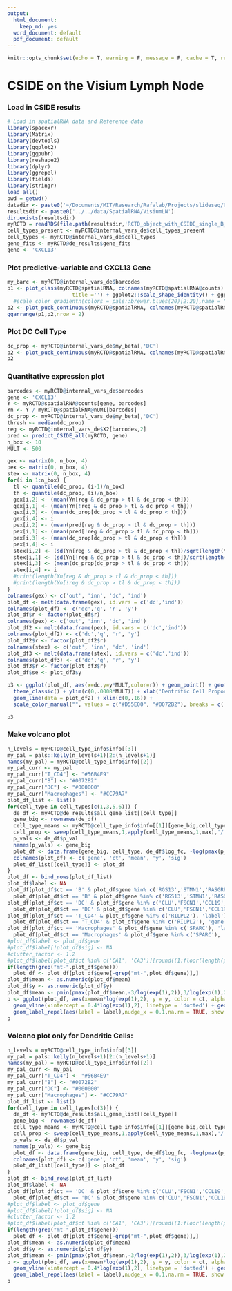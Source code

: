 ```yaml
---
output:
  html_document:
    keep_md: yes
  word_document: default
  pdf_document: default
---
```


```r
knitr::opts_chunk$set(echo = T, warning = F, message = F, cache = T, results = 'hide')
```

# CSIDE on the Visium Lymph Node

### Load in CSIDE results

```r
# Load in spatialRNA data and Reference data
library(spacexr)
library(Matrix)
library(devtools)
library(ggplot2)
library(ggpubr)
library(reshape2)
library(dplyr)
library(ggrepel)
library(fields)
library(stringr)
load_all()
pwd = getwd()
datadir <- paste0('~/Documents/MIT/Research/Rafalab/Projects/slideseq/Cell Demixing/ContentStructure/DEGLAM/data/moffitt','/')
resultsdir <- paste0('../../data/SpatialRNA/VisiumLN')
dir.exists(resultsdir)
myRCTD = readRDS(file.path(resultsdir,'RCTD_object_with_CSIDE_single_B_density_weight_threshold_0.8_binary_cutoff_0.339.rds'))
cell_types_present <- myRCTD@internal_vars_de$cell_types_present
cell_types <- myRCTD@internal_vars_de$cell_types
gene_fits <- myRCTD@de_results$gene_fits
gene <- 'CXCL13'
```

### Plot predictive-variable and CXCL13 Gene

```r
my_barc <- myRCTD@internal_vars_de$barcodes
p1 <- plot_class(myRCTD@spatialRNA, colnames(myRCTD@spatialRNA@counts) , factor(myRCTD@internal_vars_de$X2[,2]), 
                     title ='') + ggplot2::scale_shape_identity() + ggplot2::theme_classic() + ggplot2::scale_size_identity() + coord_fixed() + theme(legend.position="top")+  geom_segment(aes(x = 1934.6, y = 1800, xend = 2184.6, yend = 1800), color = "black") + theme(axis.title.x=element_blank(),axis.text.x=element_blank(),axis.ticks.x=element_blank(), axis.title.y=element_blank(),axis.text.y=element_blank(),axis.ticks.y=element_blank())+ scale_color_manual("",values = c("#0072B2", "#D55E00"), labels = c('B Cell Poor','B Cell Rich'))
  #scale_color_gradientn(colors = pals::brewer.blues(20)[2:20],name = "Distance from midline", labels = c(0,1),breaks = c(0,1), limits = c(0,1))
p2 <- plot_puck_continuous(myRCTD@spatialRNA, colnames(myRCTD@spatialRNA@counts) , ylimit = c(0,10), myRCTD@spatialRNA@counts[gene,my_barc],title ='', size = 0.5) + ggplot2::scale_shape_identity() + ggplot2::theme_classic() + ggplot2::scale_size_identity() + coord_fixed() + theme(legend.position="top")+  geom_segment(aes(x = 1934.6, y = 1800, xend = 2184.6, yend = 1800), color = "black") + theme(axis.title.x=element_blank(),axis.text.x=element_blank(),axis.ticks.x=element_blank(), axis.title.y=element_blank(),axis.text.y=element_blank(),axis.ticks.y=element_blank())+scale_color_gradientn(colors = pals::brewer.blues(20)[2:20],name = "CXCL13 Expression", labels = c(0,10),breaks = c(0,10), limits = c(0,10))
ggarrange(p1,p2,nrow = 2)
```
### Plot DC Cell Type

```r
dc_prop <- myRCTD@internal_vars_de$my_beta[,'DC']
p2 <- plot_puck_continuous(myRCTD@spatialRNA, colnames(myRCTD@spatialRNA@counts) , ylimit = c(0,.15), dc_prop[my_barc],title ='', size = .5) + ggplot2::scale_shape_identity() + ggplot2::theme_classic() + ggplot2::scale_size_identity() + coord_fixed() + theme(legend.position="top")+  geom_segment(aes(x = 1934.6, y = 1800, xend = 2184.6, yend = 1800), color = "black") + theme(axis.title.x=element_blank(),axis.text.x=element_blank(),axis.ticks.x=element_blank(), axis.title.y=element_blank(),axis.text.y=element_blank(),axis.ticks.y=element_blank())+scale_color_gradientn(colors = pals::brewer.blues(20)[2:20],name = "Dentritic Cell Proportion", labels = c(0,.15),breaks = c(0,.15), limits = c(0,.15))
p2
```

### Quantitative expression plot

```r
barcodes <- myRCTD@internal_vars_de$barcodes
gene <- 'CXCL13'
Y <- myRCTD@spatialRNA@counts[gene, barcodes]
Yn <- Y / myRCTD@spatialRNA@nUMI[barcodes]
dc_prop <- myRCTD@internal_vars_de$my_beta[,'DC']
thresh <- median(dc_prop)
reg <- myRCTD@internal_vars_de$X2[barcodes,2]
pred <- predict_CSIDE_all(myRCTD, gene)
n_box <- 10
MULT <- 500
```
```r
gex <- matrix(0, n_box, 4)
pex <- matrix(0, n_box, 4)
stex <- matrix(0, n_box, 4)
for(i in 1:n_box) {
  tl <- quantile(dc_prop, (i-1)/n_box)
  th <- quantile(dc_prop, (i)/n_box)
  gex[i,2] <- (mean(Yn[reg & dc_prop > tl & dc_prop < th]))
  gex[i,1] <- (mean(Yn[!reg & dc_prop > tl & dc_prop < th]))
  gex[i,3] <- (mean(dc_prop[dc_prop > tl & dc_prop < th]))
  gex[i,4] <- i
  pex[i,2] <- (mean(pred[reg & dc_prop > tl & dc_prop < th]))
  pex[i,1] <- (mean(pred[!reg & dc_prop > tl & dc_prop < th]))
  pex[i,3] <- (mean(dc_prop[dc_prop > tl & dc_prop < th]))
  pex[i,4] <- i
  stex[i,2] <- (sd(Yn[reg & dc_prop > tl & dc_prop < th])/sqrt(length(Yn[reg & dc_prop > tl & dc_prop < th])))
  stex[i,1] <- (sd(Yn[!reg & dc_prop > tl & dc_prop < th])/sqrt(length(Yn[!reg & dc_prop > tl & dc_prop < th])))
  stex[i,3] <- (mean(dc_prop[dc_prop > tl & dc_prop < th]))
  stex[i,4] <- i
  #print(length(Yn[reg & dc_prop > tl & dc_prop < th]))
  #print(length(Yn[!reg & dc_prop > tl & dc_prop < th]))
}
colnames(gex) <- c('out', 'inn', 'dc', 'ind')
plot_df <- melt(data.frame(gex), id.vars = c('dc','ind'))
colnames(plot_df) <- c('dc','q', 'r', 'y')
plot_df$r <- factor(plot_df$r)
colnames(pex) <- c('out', 'inn', 'dc', 'ind')
plot_df2 <- melt(data.frame(pex), id.vars = c('dc','ind'))
colnames(plot_df2) <- c('dc','q', 'r', 'y')
plot_df2$r <- factor(plot_df2$r)
colnames(stex) <- c('out', 'inn', 'dc', 'ind')
plot_df3 <- melt(data.frame(stex), id.vars = c('dc','ind'))
colnames(plot_df3) <- c('dc','q', 'r', 'y')
plot_df3$r <- factor(plot_df3$r)
plot_df$se <- plot_df3$y
```
```r
p3 <- ggplot(plot_df, aes(x=dc,y=y*MULT,color=r)) + geom_point() + geom_errorbar(aes(ymin = (y - se*1.96)*MULT, ymax = (y+se*1.96)*MULT))+
  theme_classic() + ylim(c(0,.0008*MULT)) + xlab('Dentritic Cell Proportion') + ylab('CXCL13 Expression') +
  geom_line(data = plot_df2) + xlim(c(0,.16)) +
  scale_color_manual("", values = c("#D55E00", "#0072B2"), breaks = c('inn','out'), labels = c('B Cells Near','B Cells Far'))

p3
```

### Make volcano plot


```r
n_levels = myRCTD@cell_type_info$info[[3]]
my_pal = pals::kelly(n_levels+1)[2:(n_levels+1)]
names(my_pal) = myRCTD@cell_type_info$info[[2]]
my_pal_curr <- my_pal
my_pal_curr["T_CD4"] <- "#56B4E9"
my_pal_curr["B"] <- "#0072B2"
my_pal_curr["DC"] <- "#000000"
my_pal_curr["Macrophages"] <- "#CC79A7"
plot_df_list <- list()
for(cell_type in cell_types[c(1,3,5,6)]) {
  de_df <- myRCTD@de_results$all_gene_list[[cell_type]]
  gene_big <- rownames(de_df)
  cell_type_means <- myRCTD@cell_type_info$info[[1]][gene_big,cell_types_present]
  cell_prop <- sweep(cell_type_means,1,apply(cell_type_means,1,max),'/')
  p_vals <- de_df$p_val
  names(p_vals) <- gene_big
  plot_df <- data.frame(gene_big, cell_type, de_df$log_fc, -log(pmax(p_vals,1e-16),10),  gene_big %in% rownames(myRCTD@de_results$sig_gene_list[[cell_type]]))
  colnames(plot_df) <- c('gene', 'ct', 'mean', 'y', 'sig')
  plot_df_list[[cell_type]] <- plot_df
}
plot_df <- bind_rows(plot_df_list)
plot_df$label <- NA
plot_df[plot_df$ct == 'B' & plot_df$gene %in% c('RGS13','STMN1','RASGRP2'), 'label'] <-
  plot_df[plot_df$ct == 'B' & plot_df$gene %in% c('RGS13','STMN1','RASGRP2'), 'gene']
plot_df[plot_df$ct == 'DC' & plot_df$gene %in% c('CLU','FSCN1','CCL19','CXCL13','FDCSP','CR2'), 'label'] <-
  plot_df[plot_df$ct == 'DC' & plot_df$gene %in% c('CLU','FSCN1','CCL19','CXCL13','FDCSP','CR2'), 'gene']
plot_df[plot_df$ct == 'T_CD4' & plot_df$gene %in% c('RILPL2'), 'label'] <-
  plot_df[plot_df$ct == 'T_CD4' & plot_df$gene %in% c('RILPL2'), 'gene']
plot_df[plot_df$ct == 'Macrophages' & plot_df$gene %in% c('SPARC'), 'label'] <-
  plot_df[plot_df$ct == 'Macrophages' & plot_df$gene %in% c('SPARC'), 'gene']
#plot_df$label <- plot_df$gene
#plot_df$label[!plot_df$sig] <- NA
#clutter_factor <- 1.2
#plot_df$label[plot_df$ct %in% c('CA1', 'CA3')][round((1:floor(length(plot_df$ct %in% c('CA1', 'CA3'))/clutter_factor))*clutter_factor)] <- NA # reduce clutter
if(length(grep("mt-",plot_df$gene)))
  plot_df <- plot_df[plot_df$gene[-grep("mt-",plot_df$gene)],]
plot_df$mean <- as.numeric(plot_df$mean)
plot_df$y <- as.numeric(plot_df$y)
plot_df$mean <- pmin(pmax(plot_df$mean,-3/log(exp(1),2)),3/log(exp(1),2))
p <- ggplot(plot_df, aes(x=mean*log(exp(1),2), y = y, color = ct, alpha = sig)) + geom_point() + theme_classic() + 
  geom_vline(xintercept = 0.4*log(exp(1),2), linetype = 'dotted') + geom_vline(xintercept = -0.4*log(exp(1),2), linetype = 'dotted') +
  geom_label_repel(aes(label = label),nudge_x = 0.1,na.rm = TRUE, show.legend = F, max.overlaps = 20, label.padding = 0.1) + labs(color = 'Cell Type') + xlab('Estimated cell type-specific DE by CSIDE') + ylab('CSIDE p-value') + scale_y_continuous(lim = c(0,16.01), breaks = c(0,5,10,15),labels = c("10^0", "10^(-5)", "10^(-10)","10^(-15)") ) +  ggplot2::scale_color_manual("Cell type",values = my_pal_curr[c('B','DC','T_CD4','Macrophages')], breaks = c('B','DC','T_CD4','Macrophages'), labels = c('B','DC','T_CD4','Macrophages')) + scale_alpha_manual("", labels = c('Not significant', 'Significant'), values = c(0.2,1))
p
```
### Volcano plot only for Dendritic Cells:

```r
n_levels = myRCTD@cell_type_info$info[[3]]
my_pal = pals::kelly(n_levels+1)[2:(n_levels+1)]
names(my_pal) = myRCTD@cell_type_info$info[[2]]
my_pal_curr <- my_pal
my_pal_curr["T_CD4"] <- "#56B4E9"
my_pal_curr["B"] <- "#0072B2"
my_pal_curr["DC"] <- "#000000"
my_pal_curr["Macrophages"] <- "#CC79A7"
plot_df_list <- list()
for(cell_type in cell_types[c(3)]) {
  de_df <- myRCTD@de_results$all_gene_list[[cell_type]]
  gene_big <- rownames(de_df)
  cell_type_means <- myRCTD@cell_type_info$info[[1]][gene_big,cell_types_present]
  cell_prop <- sweep(cell_type_means,1,apply(cell_type_means,1,max),'/')
  p_vals <- de_df$p_val
  names(p_vals) <- gene_big
  plot_df <- data.frame(gene_big, cell_type, de_df$log_fc, -log(pmax(p_vals,1e-16),10),  gene_big %in% rownames(myRCTD@de_results$sig_gene_list[[cell_type]]))
  colnames(plot_df) <- c('gene', 'ct', 'mean', 'y', 'sig')
  plot_df_list[[cell_type]] <- plot_df
}
plot_df <- bind_rows(plot_df_list)
plot_df$label <- NA
plot_df[plot_df$ct == 'DC' & plot_df$gene %in% c('CLU','FSCN1','CCL19','CXCL13','FDCSP','CR2'), 'label'] <-
  plot_df[plot_df$ct == 'DC' & plot_df$gene %in% c('CLU','FSCN1','CCL19','CXCL13','FDCSP','CR2'), 'gene']
#plot_df$label <- plot_df$gene
#plot_df$label[!plot_df$sig] <- NA
#clutter_factor <- 1.2
#plot_df$label[plot_df$ct %in% c('CA1', 'CA3')][round((1:floor(length(plot_df$ct %in% c('CA1', 'CA3'))/clutter_factor))*clutter_factor)] <- NA # reduce clutter
if(length(grep("mt-",plot_df$gene)))
  plot_df <- plot_df[plot_df$gene[-grep("mt-",plot_df$gene)],]
plot_df$mean <- as.numeric(plot_df$mean)
plot_df$y <- as.numeric(plot_df$y)
plot_df$mean <- pmin(pmax(plot_df$mean,-3/log(exp(1),2)),3/log(exp(1),2))
p <- ggplot(plot_df, aes(x=mean*log(exp(1),2), y = y, color = ct, alpha = sig)) + geom_point() + theme_classic() + 
  geom_vline(xintercept = 0.4*log(exp(1),2), linetype = 'dotted') + geom_vline(xintercept = -0.4*log(exp(1),2), linetype = 'dotted') +
  geom_label_repel(aes(label = label),nudge_x = 0.1,na.rm = TRUE, show.legend = F, max.overlaps = 20, label.padding = 0.1) + labs(color = 'Cell Type') + xlab('Estimated dendritic cell DE by CSIDE') + ylab('CSIDE p-value') + scale_y_continuous(lim = c(0,16.01), breaks = c(0,5,10,15),labels = c("10^0", "10^(-5)", "10^(-10)","10^(-15)") ) +  ggplot2::scale_color_manual("Cell type",values = my_pal_curr[c('B','DC','T_CD4','Macrophages')], breaks = c('B','DC','T_CD4','Macrophages'), labels = c('B','DC','T_CD4','Macrophages')) + scale_alpha_manual("", labels = c('Not significant', 'Significant'), values = c(0.2,1))
p
```
